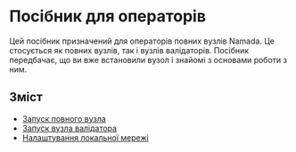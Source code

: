 # Посібник для операторів

Цей посібник призначений для операторів повних вузлів Namada. Це стосується як повних вузлів, так і вузлів валідаторів.
Посібник передбачає, що ви вже встановили вузол і знайомі з основами роботи з ним.

## Зміст

- [Запуск повного вузла](./operators/ledger.mdx)
- [Запуск вузла валідатора](./operators/validators.mdx)
- [Налаштування локальної мережі](./operators/local-network.mdx)
